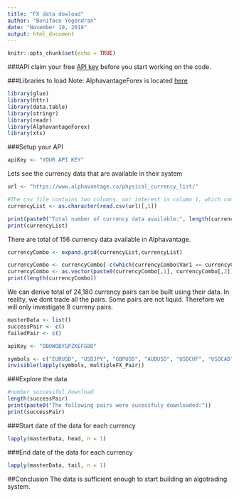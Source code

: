 ```yaml
---
title: "FX data dowload"
author: "Boniface Yogendran"
date: "November 10, 2018"
output: html_document
---
```


```r
knitr::opts_chunk$set(echo = TRUE)
```

###API
claim your free [API key](https://www.alphavantage.co/support/#api-key) before you start working on the code.

###Libraries to load
Note: AlphavantageForex is located [here](https://github.com/Boniface316/AlphavantageForex)
```r
library(glue)
library(httr)
library(data.table)
library(stringr)
library(readr)
library(AlphavantageForex)
library(xts)
```


###Setup your API
```r
apiKey <- "YOUR API KEY"
```


Lets see the currency data that are available in their system
```r
url <- "https://www.alphavantage.co/physical_currency_list/"

#The csv file contains two columns, our interest is column 1, which contains the currency symbols
currencyList <- as.character(read.csv(url)[,1])

print(paste0("Total number of currency data available:", length(currencyList)))
print(currencyList)
```


There are total of 156 currency data available in Alphavantage. 


```r
currencyCombo <- expand.grid(currencyList,currencyList)

currencyCombo <- currencyCombo[-c(which(currencyCombo$Var1 == currencyCombo$Var2)),]
currencyCombo <- as.vector(paste0(currencyCombo[,1], currencyCombo[,2]))
print(length(currencyCombo))
```


We can derive total of 24,180 currency pairs can be built using their data. In reality, we dont trade all the pairs. Some pairs are not liquid. Therefore we will only investigate 8 curreny pairs.


```r
masterData <- list()
successPair <- c()
failedPair <- c()

apiKey <- "DBOWQBYGPZKEFG8D"

symbols <- c("EURUSD", "USDJPY", "GBPUSD", "AUDUSD", "USDCHF", "USDCAD", "EURJPY", "EURGBP")
invisible(lapply(symbols, multipleFX_Pair))
```

###Explore the data
```r
#number successful download
length(successPair)
print(paste0("The following pairs were sucessfuly downloaded:"))
print(successPair)
```

###Start date of the data for each currency
```r
lapply(masterData, head, n = 1)
```

###End date of the data for each currency
```r
lapply(masterData, tail, n = 1)
```

##Conclusion
The data is sufficient enough to start building an algotrading system. 
